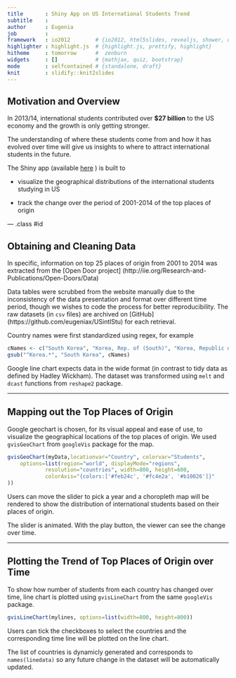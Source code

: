 ```yaml
---
title       : Shiny App on US International Students Trend
subtitle    : 
author      : Eugenia
job         : 
framework   : io2012        # {io2012, html5slides, revealjs, shower, dzslides, ...}
highlighter : highlight.js  # {highlight.js, prettify, highlight}
hitheme     : tomorrow      #  zenburn
widgets     : []            # {mathjax, quiz, bootstrap}
mode        : selfcontained # {standalone, draft}
knit        : slidify::knit2slides
--- 
```


## Motivation and Overview

In 2013/14, international students contributed over **$27 billion** to the US economy and the growth is only getting stronger. 

The understanding of where these students come from and how it has evolved over time will give us insights to where to attract international students in the future.

The Shiny app (available [here](https://eugeniax.shinyapps.io/USintlStu) ) is built to

- visualize the geographical distributions of the international students studying in US

- track the change over the period of 2001-2014 of the top places of origin 

--- .class #id 

## Obtaining and Cleaning Data 

In specific, information on top 25 places of origin from 2001 to 2014 was extracted from the [Open Door project] (http://iie.org/Research-and-Publications/Open-Doors/Data)

Data tables were scrubbed from the website manually due to the inconsistency of the data presentation and format over different time period, though we wishes to code the process for better reproducibility. The raw datasets (in `csv` files) are archived on [GitHub] (https://github.com/eugeniax/USintlStu) for each retrieval.

Country names were first standardized using regex, for example
```r
cNames <- c("South Korea", "Korea, Rep. of (South)", "Korea, Republic of")
gsub("^Korea.*", "South Korea", cNames)
```

Google line chart expects data in the wide format (in contrast to tidy data as defined by Hadley Wickham). The dataset was transformed using `melt` and `dcast` functions from `reshape2` package.

---

## Mapping out the Top Places of Origin

Google geochart is chosen, for its visual appeal and ease of use, to visualize the geographical locations of the top places of origin. We used `gvisGeoChart` from `googleVis` package for the map.

```r
gvisGeoChart(myData,locationvar="Country", colorvar="Students",
    options=list(region="world", displayMode="regions", 
            resolution="countries", width=800, height=600,
            colorAxis="{colors:['#feb24c', '#fc4e2a', '#b10026']}"
))
```

Users can move the slider to pick a year and a choropleth map will be rendered to show the distribution of international students based on their places of origin. 

The slider is animated. With the play button, the viewer can see the change over time.

---

## Plotting the Trend of Top Places of Origin over Time

To show how number of students from each country has changed over time, line chart is plotted using `gvisLineChart` from the same `googleVis` package.

```r
gvisLineChart(mylines, options=list(width=800, height=800))
```

Users can tick the checkboxes to select the countries and the corresponding time line will be plotted on the line chart. 

The list of countries is dynamicly generated and corresponds to `names(linedata)` so any future change in the dataset will be automatically updated. 

